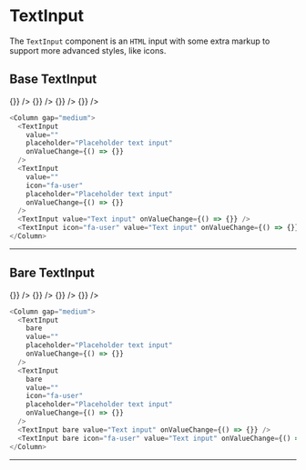 
# TextInput

The `TextInput` component is an `HTML` input with some extra markup to support more advanced styles, like icons.

## Base TextInput

<Column gap="medium">
  <TextInput
    value=""
    placeholder="Placeholder text input"
    onValueChange={() => {}}
  />
  <TextInput
    value=""
    icon="fa-user"
    placeholder="Placeholder text input"
    onValueChange={() => {}}
  />
  <TextInput value="Text input" onValueChange={() => {}} />
  <TextInput icon="fa-user" value="Text input" onValueChange={() => {}} />
</Column>

```js
<Column gap="medium">
  <TextInput
    value=""
    placeholder="Placeholder text input"
    onValueChange={() => {}}
  />
  <TextInput
    value=""
    icon="fa-user"
    placeholder="Placeholder text input"
    onValueChange={() => {}}
  />
  <TextInput value="Text input" onValueChange={() => {}} />
  <TextInput icon="fa-user" value="Text input" onValueChange={() => {}} />
</Column>
```

---

## Bare TextInput

<Column gap="medium">
  <TextInput
    bare
    value=""
    placeholder="Placeholder text input"
    onValueChange={() => {}}
  />
  <TextInput
    bare
    value=""
    icon="fa-user"
    placeholder="Placeholder text input"
    onValueChange={() => {}}
  />
  <TextInput bare value="Text input" onValueChange={() => {}} />
  <TextInput bare icon="fa-user" value="Text input" onValueChange={() => {}} />
</Column>

```js
<Column gap="medium">
  <TextInput
    bare
    value=""
    placeholder="Placeholder text input"
    onValueChange={() => {}}
  />
  <TextInput
    bare
    value=""
    icon="fa-user"
    placeholder="Placeholder text input"
    onValueChange={() => {}}
  />
  <TextInput bare value="Text input" onValueChange={() => {}} />
  <TextInput bare icon="fa-user" value="Text input" onValueChange={() => {}} />
</Column>
```

---
